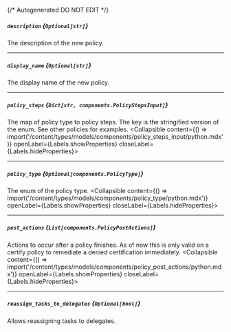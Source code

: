 {/* Autogenerated DO NOT EDIT  */}

##### `description` *{`Optional[str]`}*
The description of the new policy.

---
##### `display_name` *{`Optional[str]`}*
The display name of the new policy.

---
##### `policy_steps` *{`Dict[str, components.PolicyStepsInput]`}*
The map of policy type to policy steps. The key is the stringified version of the enum. See other policies for examples.
<Collapsible content={() => import('/content/types/models/components/policy_steps_input/python.mdx')} openLabel={Labels.showProperties} closeLabel={Labels.hideProperties}>
</Collapsible>

---
##### `policy_type` *{`Optional[components.PolicyType]`}*
The enum of the policy type.
<Collapsible content={() => import('/content/types/models/components/policy_type/python.mdx')} openLabel={Labels.showProperties} closeLabel={Labels.hideProperties}>
</Collapsible>

---
##### `post_actions` *{`List[components.PolicyPostActions]`}*
Actions to occur after a policy finishes. As of now this is only valid on a certify policy to remediate a denied certification immediately.
<Collapsible content={() => import('/content/types/models/components/policy_post_actions/python.mdx')} openLabel={Labels.showProperties} closeLabel={Labels.hideProperties}>
</Collapsible>

---
##### `reassign_tasks_to_delegates` *{`Optional[bool]`}*
Allows reassigning tasks to delegates.


